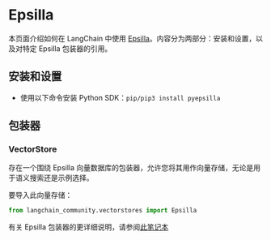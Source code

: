 # Epsilla

本页面介绍如何在 LangChain 中使用 [Epsilla](https://github.com/epsilla-cloud/vectordb)。内容分为两部分：安装和设置，以及对特定 Epsilla 包装器的引用。

## 安装和设置

- 使用以下命令安装 Python SDK：`pip/pip3 install pyepsilla`

## 包装器

### VectorStore

存在一个围绕 Epsilla 向量数据库的包装器，允许您将其用作向量存储，无论是用于语义搜索还是示例选择。

要导入此向量存储：

```python
from langchain_community.vectorstores import Epsilla
```

有关 Epsilla 包装器的更详细说明，请参阅[此笔记本](/docs/integrations/vectorstores/epsilla)
